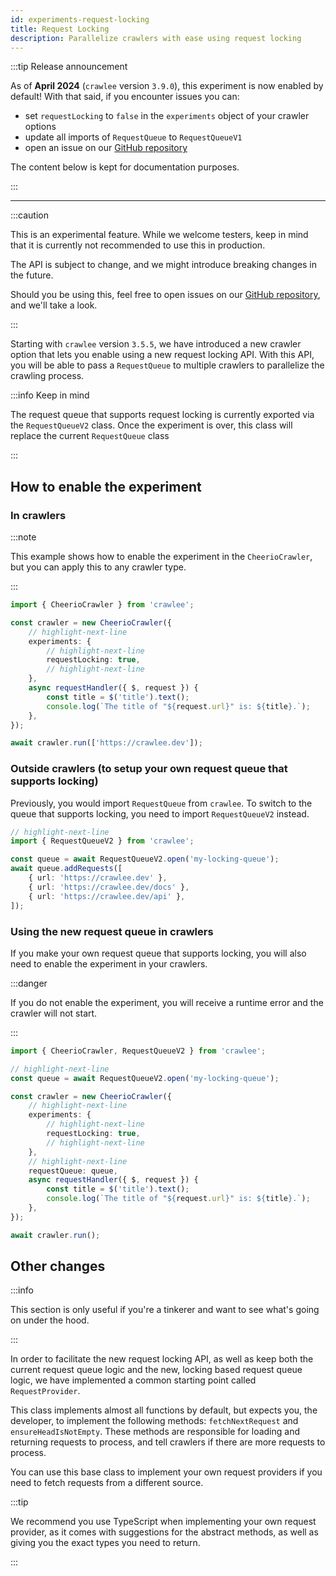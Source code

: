 ```yaml
---
id: experiments-request-locking
title: Request Locking
description: Parallelize crawlers with ease using request locking
---
```



:::tip Release announcement

As of **April 2024** (`crawlee` version `3.9.0`), this experiment is now enabled by default! With that said, if you encounter issues you can:

- set `requestLocking` to `false` in the `experiments` object of your crawler options
- update all imports of `RequestQueue` to `RequestQueueV1`
- open an issue on our [GitHub repository](https://github.com/apify/crawlee)

The content below is kept for documentation purposes.

:::

---

:::caution

This is an experimental feature. While we welcome testers, keep in mind that it is currently not recommended to use this in production.

The API is subject to change, and we might introduce breaking changes in the future.

Should you be using this, feel free to open issues on our [GitHub repository](https://github.com/apify/crawlee), and we'll take a look.

:::

Starting with `crawlee` version `3.5.5`, we have introduced a new crawler option that lets you enable using a new request locking
API. With this API, you will be able to pass a `RequestQueue` to multiple crawlers to parallelize the crawling process.

:::info Keep in mind

The request queue that supports request locking is currently exported via the `RequestQueueV2` class. Once the experiment is over, this class will replace
the current `RequestQueue` class

:::

## How to enable the experiment

### In crawlers

:::note

This example shows how to enable the experiment in the <ApiLink to="cheerio-crawler/class/CheerioCrawler">`CheerioCrawler`</ApiLink>,
but you can apply this to any crawler type.

:::

```ts
import { CheerioCrawler } from 'crawlee';

const crawler = new CheerioCrawler({
    // highlight-next-line
    experiments: {
        // highlight-next-line
        requestLocking: true,
        // highlight-next-line
    },
    async requestHandler({ $, request }) {
        const title = $('title').text();
        console.log(`The title of "${request.url}" is: ${title}.`);
    },
});

await crawler.run(['https://crawlee.dev']);
```

### Outside crawlers (to setup your own request queue that supports locking)

Previously, you would import `RequestQueue` from `crawlee`. To switch to the queue that supports locking, you need to import `RequestQueueV2` instead.

```ts
// highlight-next-line
import { RequestQueueV2 } from 'crawlee';

const queue = await RequestQueueV2.open('my-locking-queue');
await queue.addRequests([
    { url: 'https://crawlee.dev' },
    { url: 'https://crawlee.dev/docs' },
    { url: 'https://crawlee.dev/api' },
]);
```

### Using the new request queue in crawlers

If you make your own request queue that supports locking, you will also need to enable the experiment in your crawlers.

:::danger

If you do not enable the experiment, you will receive a runtime error and the crawler will not start.

:::

```ts
import { CheerioCrawler, RequestQueueV2 } from 'crawlee';

// highlight-next-line
const queue = await RequestQueueV2.open('my-locking-queue');

const crawler = new CheerioCrawler({
    // highlight-next-line
    experiments: {
        // highlight-next-line
        requestLocking: true,
        // highlight-next-line
    },
    // highlight-next-line
    requestQueue: queue,
    async requestHandler({ $, request }) {
        const title = $('title').text();
        console.log(`The title of "${request.url}" is: ${title}.`);
    },
});

await crawler.run();
```

## Other changes

:::info

This section is only useful if you're a tinkerer and want to see what's going on under the hood.

:::

In order to facilitate the new request locking API, as well as keep both the current request queue logic and the new, locking based request queue
logic, we have implemented a common starting point called `RequestProvider`.

This class implements almost all functions by default, but expects you, the developer, to implement the following methods:
`fetchNextRequest` and `ensureHeadIsNotEmpty`. These methods are responsible for loading and returning requests to process,
and tell crawlers if there are more requests to process.

You can use this base class to implement your own request providers if you need to fetch requests from a different source.

:::tip

We recommend you use TypeScript when implementing your own request provider, as it comes with suggestions for the abstract methods, as well as
giving you the exact types you need to return.

:::
